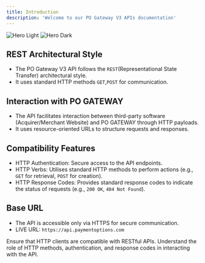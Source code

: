 ```yaml
---
title: Introduction
description: 'Welcome to our PO Gateway V3 APIs documentation'
---
```


<img
  className="block dark:hidden"
  src="/images/api-paymentoptions.png"
  alt="Hero Light"
/>
<img
  className="hidden dark:block"
  src="/images/api-paymentoptions.png"
  alt="Hero Dark"
/>

## REST Architectural Style

- The PO Gateway V3 API follows the `REST`(Representational State Transfer) architectural style.
- It uses standard HTTP methods `GET`,`POST` for communication.

## Interaction with PO GATEWAY
- The API facilitates interaction between third-party software (Acquirer/Merchant Website) and PO GATEWAY through HTTP payloads.
- It uses resource-oriented URLs to structure requests and responses.

## Compatibility Features
- HTTP Authentication: Secure access to the API endpoints.
- HTTP Verbs: Utilises standard HTTP methods to perform actions (e.g., `GET` for retrieval, `POST` for creation).
- HTTP Response Codes: Provides standard response codes to indicate the status of requests (e.g., `200 OK`, `404 Not Found`).

## Base URL
- The API is accessible only via HTTPS for secure communication.
- LIVE URL: `https://api.paymentoptions.com`

<Tip>
Ensure that HTTP clients are compatible with RESTful APIs.
Understand the role of HTTP methods, authentication, and response codes in interacting with the API.
</Tip>
